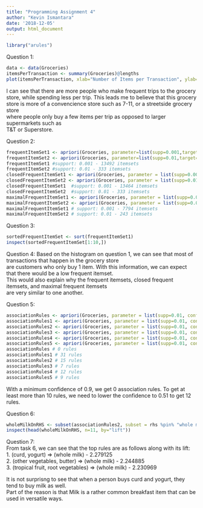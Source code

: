 ```yaml
---
title: "Programming Assignment 4"
author: "Kevin Ismantara"
date: '2018-12-05'
output: html_document
---
```


```r
library("arules")
```

Question 1:
```r
data <- data(Groceries)
itemsPerTransaction <- summary(Groceries)@lengths
plot(itemsPerTransaction, xlab="Number of Items per Transaction", ylab="Total Number of Transactions", main="Histogram")
```
I can see that there are more people who make frequent trips to the grocery 
<br/>
store, while spending less per trip. This leads me to believe that this grocery
<br/>
store is more of a convencience store such as 7-11, or a streetside grocery store
<br/>
where people only buy a few items per trip as opposed to larger supermarkets such as 
<br/>
T&T or Superstore. 

Question 2:
```r
frequentItemSet1 <- apriori(Groceries, parameter=list(supp=0.001,target="frequent"))
frequentItemSet2 <- apriori(Groceries, parameter=list(supp=0.01,target="frequent"))
frequentItemSet1 #support: 0.001 - 13492 itemsets
frequentItemSet2 #support: 0.01 - 333 itemsets
closedFrequentItemSet1 <- apriori(Groceries, parameter = list(supp=0.001, target="closed"))
closedFrequentItemSet2 <- apriori(Groceries, parameter = list(supp=0.01, target="closed"))
closedFrequentItemSet1  #support: 0.001 - 13464 itemsets
closedFrequentItemSet2  #support: 0.01 - 333 itemsets
maximalFrequentItemSet1 <- apriori(Groceries, parameter = list(supp=0.001, target="maximal"))
maximalFrequentItemSet2 <- apriori(Groceries, parameter = list(supp=0.01, target="maximal"))
maximalFrequentItemSet1 # support: 0.001 - 7794 itemsets
maximalFrequentItemSet2 # support: 0.01 - 243 itemsets
```

Question 3:
```r
sortedFrequentItemSet <- sort(frequentItemSet1)
inspect(sortedFrequentItemSet[1:10,])
```

Question 4: 
Based on the histogram on question 1, we can see that most of transactions that happen in the grocery store 
<br/>
are customers who only buy 1 item. With this information, we can expect that there would be a low frequent itemset. 
<br/>
This would also explain why the frequent itemsets, closed frequent itemsets, and maximal frequent itemsets
<br/>
are very similar to one another.

Question 5: 
```r
associationRules <- apriori(Groceries, parameter = list(supp=0.01, conf=0.9 ,target="rules"))
associationRules1 <- apriori(Groceries, parameter = list(supp=0.01, conf=0.45 ,target="rules"))
associationRules2 <- apriori(Groceries, parameter = list(supp=0.01, conf=0.5 ,target="rules"))
associationRules3 <- apriori(Groceries, parameter = list(supp=0.01, conf=0.55 ,target="rules"))
associationRules4 <- apriori(Groceries, parameter = list(supp=0.01, conf=0.51 ,target="rules"))
associationRules5 <- apriori(Groceries, parameter = list(supp=0.01, conf=0.52 ,target="rules"))
associationRules # 0 rules
associationRules1 # 31 rules
associationRules2 # 15 rules
associationRules3 # 7 rules
associationRules4 # 12 rules
associationRules5 # 9 rules
```
With a minimum confidence of 0.9, we get 0 association rules. To get at least more than 10 rules, we need to lower
the confidence to 0.51 to get 12 rules.

Question 6: 
```r
wholeMilkOnRHS <- subset(associationRules2, subset = rhs %pin% "whole milk")
inspect(head(wholeMilkOnRHS, n=11, by="lift"))
```

Question 7: 
<br/>
From task 6, we can see that the top rules are as follows along with its lift: 
<br/>
1. (curd, yogurt) => (whole milk)  - 2.279125 
<br/>
2. (other vegetables, butter) => (whole milk) - 2.244885 
<br/>
3. (tropical fruit, root vegetables) => (whole milk) - 2.230969
<br/>

It is not surprisng to see that when a person buys curd and yogurt, they tend to buy milk as well.
<br/>
Part of the reason is that Milk is a rather common breakfast item that can be used in versatile ways.